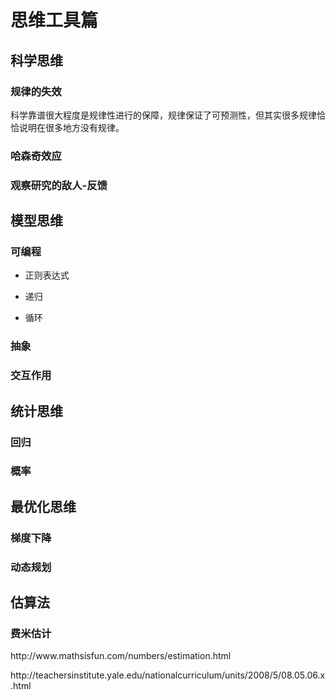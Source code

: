# 思维工具篇 {#thought}

## 科学思维

### 规律的失效

科学靠谱很大程度是规律性进行的保障，规律保证了可预测性，但其实很多规律恰恰说明在很多地方没有规律。

### 哈森奇效应

### 观察研究的敌人-反馈

## 模型思维

### 可编程

- 正则表达式

- 递归

- 循环

### 抽象

### 交互作用

## 统计思维

### 回归

### 概率

## 最优化思维

### 梯度下降

### 动态规划

## 估算法

### 费米估计

http://www.mathsisfun.com/numbers/estimation.html

http://teachersinstitute.yale.edu/nationalcurriculum/units/2008/5/08.05.06.x.html
